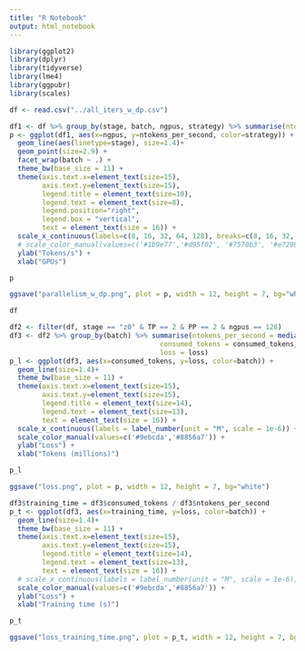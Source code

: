 ```yaml
---
title: "R Notebook"
output: html_notebook
---
```



```r
library(ggplot2)
library(dplyr)
library(tidyverse)
library(lme4)
library(ggpubr)
library(scales)
```



```r
df <- read.csv("../all_iters_w_dp.csv")
```

```r
df1 <- df %>% group_by(stage, batch, ngpus, strategy) %>% summarise(ntokens_per_second = median(ntokens_per_second))
p <- ggplot(df1, aes(x=ngpus, y=ntokens_per_second, color=strategy)) +
  geom_line(aes(linetype=stage), size=1.4)+
  geom_point(size=2.9) +
  facet_wrap(batch ~ .) +
  theme_bw(base_size = 11) +
  theme(axis.text.x=element_text(size=15),
        axis.text.y=element_text(size=15),
        legend.title = element_text(size=10),
        legend.text = element_text(size=8),
        legend.position="right",
        legend.box = "vertical",
        text = element_text(size = 16)) +
  scale_x_continuous(labels=c(8, 16, 32, 64, 128), breaks=c(8, 16, 32, 64, 128), trans='log10') +
  # scale_color_manual(values=c('#1b9e77','#d95f02', '#7570b3', '#e7298a')) +
  ylab("Tokens/s") +
  xlab("GPUs")
```

```r
p
```


```r
ggsave("parallelism_w_dp.png", plot = p, width = 12, height = 7, bg="white")
```

```r
df
```


```r
df2 <- filter(df, stage == "z0" & TP == 2 & PP == 2 & ngpus == 128)
df3 <- df2 %>% group_by(batch) %>% summarise(ntokens_per_second = median(ntokens_per_second),
                                     consumed_tokens = consumed_tokens,
                                     loss = loss)
p_l <- ggplot(df3, aes(x=consumed_tokens, y=loss, color=batch)) +
  geom_line(size=1.4)+
  theme_bw(base_size = 11) +
  theme(axis.text.x=element_text(size=15),
        axis.text.y=element_text(size=15),
        legend.title = element_text(size=14),
        legend.text = element_text(size=13),
        text = element_text(size = 16)) +
  scale_x_continuous(labels = label_number(unit = "M", scale = 1e-6)) +
  scale_color_manual(values=c('#9ebcda','#8856a7')) +
  ylab("Loss") +
  xlab("Tokens (millions)")
```

```r
p_l
```


```r
ggsave("loss.png", plot = p, width = 12, height = 7, bg="white")
```


```r
df3$training_time = df3$consumed_tokens / df3$ntokens_per_second
p_t <- ggplot(df3, aes(x=training_time, y=loss, color=batch)) +
  geom_line(size=1.4)+
  theme_bw(base_size = 11) +
  theme(axis.text.x=element_text(size=15),
        axis.text.y=element_text(size=15),
        legend.title = element_text(size=14),
        legend.text = element_text(size=13),
        text = element_text(size = 16)) +
  # scale_x_continuous(labels = label_number(unit = "M", scale = 1e-6)) +
  scale_color_manual(values=c('#9ebcda','#8856a7')) +
  ylab("Loss") +
  xlab("Training time (s)")
```

```r
p_t
```

```r
ggsave("loss_training_time.png", plot = p_t, width = 12, height = 7, bg="white")
```